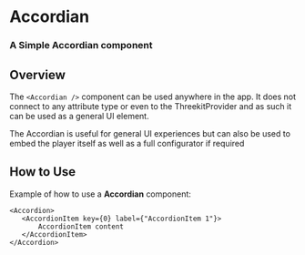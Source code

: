 
# Accordian

### A Simple Accordian component

## Overview

The `<Accordian />` component can be used anywhere in the app.
It does not connect to any attribute type or even to the
ThreekitProvider and as such it can be used as a general
UI element.

The Accordian is useful for general UI experiences but can also be used to embed the player
itself as well as a full configurator if required
## How to Use

Example of how to use a **Accordian** component:

```
<Accordion>
   <AccordionItem key={0} label={"AccordionItem 1"}>
       AccordionItem content
   </AccordionItem>
</Accordion>
```

